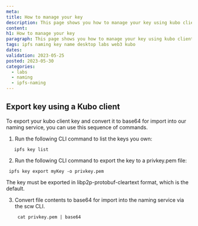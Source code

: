 ```yaml
---
meta:
title: How to manage your key
description: This page shows you how to manage your key using kubo client
content:
h1: How to manage your key
paragraph: This page shows you how to manage your key using kubo client
tags: ipfs naming key name desktop labs web3 kubo
dates:
validation: 2023-05-25
posted: 2023-05-30
categories:
  - labs
  - naming
  - ipfs-naming
---
```


## Export key using a Kubo client

To export your kubo client key and convert it to base64 for import into our naming service, you can use this sequence of commands.

1. Run the following CLI command to list the keys you own:

 ```
    ipfs key list
```

2. Run the following CLI command to export the key to a privkey.pem file:

 ```
  ipfs key export myKey -o privkey.pem
 ```

<Message type="important">
    The key must be exported in libp2p-protobuf-cleartext format, which is the default.
</Message>

3. Convert file contents to base64 for import into the naming service via the scw CLI.
    ```
     cat privkey.pem | base64
    ```
